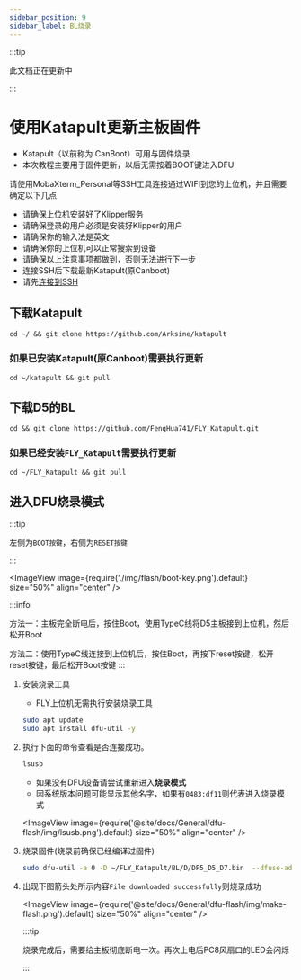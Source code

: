 ```yaml
---
sidebar_position: 9
sidebar_label: BL烧录
---
```



:::tip

此文档正在更新中

:::


# 使用Katapult更新主板固件

* Katapult（以前称为 CanBoot）可用与固件烧录
* 本次教程主要用于固件更新，以后无需按着BOOT键进入DFU

请使用MobaXterm_Personal等SSH工具连接通过WIFI到您的上位机，并且需要确定以下几点

* 请确保上位机安装好了Klipper服务
* 请确保登录的用户必须是安装好Klipper的用户
* 请确保你的输入法是英文
* 请确保你的上位机可以正常搜索到设备
* 请确保以上注意事项都做到，否则无法进行下一步
* 连接SSH后下载最新Katapult(原Canboot)
* 请先[连接到SSH](/docs/DebugDoc/BasicTutorial/index.mdx "点击即可跳转") 


## 下载Katapult
```
cd ~/ && git clone https://github.com/Arksine/katapult 
```

### 如果已安装Katapult(原Canboot)需要执行更新
```
cd ~/katapult && git pull
```

## 下载D5的BL
```
cd && git clone https://github.com/FengHua741/FLY_Katapult.git
```

### 如果已经安装`FLY_Katapult`需要执行更新
```
cd ~/FLY_Katapult && git pull
```

## 进入DFU烧录模式

:::tip

左侧为`BOOT按键`，右侧为`RESET按键`

:::

<ImageView image={require('./img/flash/boot-key.png').default} size="50%" align="center" />

:::info

方法一：主板完全断电后，按住Boot，使用TypeC线将D5主板接到上位机，然后松开Boot

方法二：使用TypeC线连接到上位机后，按住Boot，再按下reset按键，松开reset按键，最后松开Boot按键
:::

1. 安装烧录工具

    * FLY上位机无需执行安装烧录工具

    ```bash
    sudo apt update
    sudo apt install dfu-util -y
    ```

2. 执行下面的命令查看是否连接成功。

    ```bash
    lsusb
    ```

    * 如果没有DFU设备请尝试重新进入**烧录模式**
    * 因系统版本问题可能显示其他名字，如果有`0483:df11`则代表进入烧录模式

    <ImageView image={require('@site/docs/General/dfu-flash/img/lsusb.png').default} size="50%" align="center" />

4. 烧录固件(烧录前确保已经编译过固件)

    ```bash
    sudo dfu-util -a 0 -D ~/FLY_Katapult/BL/D/DP5_D5_D7.bin  --dfuse-address 0x08000000:force:mass-erase -d 0483:df11
    ```

5. 出现下图箭头处所示内容``File downloaded successfully``则烧录成功


    <ImageView image={require('@site/docs/General/dfu-flash/img/make-flash.png').default} size="50%" align="center" />

    :::tip

    烧录完成后，需要给主板彻底断电一次。再次上电后PC8风扇口的LED会闪烁

    :::




